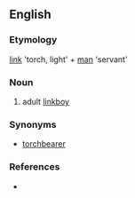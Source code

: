 ==English==

===Etymology===
[[link]] 'torch, light' + [[man]] 'servant'

===Noun===
{{en-noun|linkmen}} 

# adult [[linkboy]]

===Synonyms===
* [[torchbearer]]

===References===
* {{R:Websters}}
